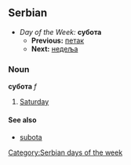 ==Serbian==
*''Day of the Week:'' '''субота'''
**'''Previous:''' [[петак]]
**'''Next:''' [[недеља]]
===Noun===
'''субота''' ''f''
#[[Saturday]]
====See also====
*[[subota]]
[[Category:Serbian days of the week]]